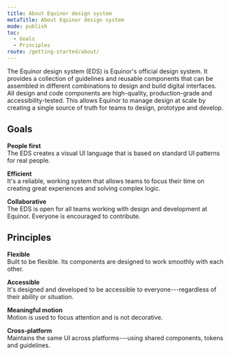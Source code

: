 ```yaml
---
title: About Equinor design system
metaTitle: About Equinor design system
mode: publish
toc:
  - Goals
  - Principles
route: /getting-started/about/
---
```


The Equinor design system (EDS) is Equinor's official design system. It provides a collection of guidelines and reusable components that can be assembled in different combinations to design and build digital interfaces.
All design and code components are high-quality, production-grade and accessibility-tested.
This allows Equinor to manage design at scale by creating a single source of truth for teams to design, prototype and develop.

## Goals

**People first**  
The EDS creates a visual UI language that is based on standard UI patterns for real people.

**Efficient**  
It's a reliable, working system that allows teams to focus their time on creating great experiences and solving complex logic.

**Collaborative**  
The EDS is open for all teams working with design and development at Equinor. Everyone is encouraged to contribute.

## Principles

**Flexible**  
Built to be flexible. Its components are designed to work smoothly with each other.

**Accessible**  
It's designed and developed to be accessible to everyone---regardless of their ability or situation.

**Meaningful motion**  
Motion is used to focus attention and is not decorative.

**Cross-platform**  
Maintains the same UI across platforms---using shared components, tokens and guidelines.
